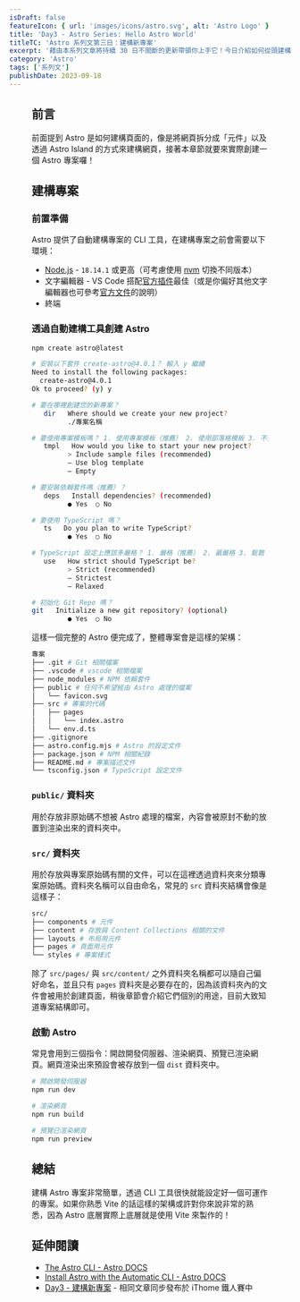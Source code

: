 ```yaml
---
isDraft: false
featureIcon: { url: 'images/icons/astro.svg', alt: 'Astro Logo' }
title: 'Day3 - Astro Series: Hello Astro World'
titleTC: 'Astro 系列文第三日：建構新專案'
excerpt: '藉由本系列文章將持續 30 日不間斷的更新帶領你上手它！今日介紹如何從頭建構一個專案並且了解資料夾結構。'
category: 'Astro'
tags: ['系列文']
publishDate: 2023-09-18
---
```


<Figure
  width="1200"
  height="600"
  src="images/posts/ithome-astro/thumbnail/day3-hello-astro-world.webp"
  alt="一個漂亮的漸層背景上面有一句標題：「建構新專案」"
/>

## 前言

前面提到 Astro 是如何建構頁面的，像是將網頁拆分成「元件」以及透過 Astro Island 的方式來建構網頁，接著本章節就要來實際創建一個 Astro 專案囉！

## 建構專案

### 前置準備

Astro 提供了自動建構專案的 CLI 工具，在建構專案之前會需要以下環境：

- [Node.js](https://nodejs.org/zh-tw) - `18.14.1` 或更高（可考慮使用 [nvm](https://www.casper.tw/development/2022/01/10/install-nvm/) 切換不同版本）
- 文字編輯器 - VS Code 搭配[官方插件](https://marketplace.visualstudio.com/items?itemName=astro-build.astro-vscode)最佳（或是你偏好其他文字編輯器也可參考[官方文件](https://docs.astro.build/zh-tw/editor-setup/#%E5%85%B6%E4%BB%96%E7%A8%8B%E5%BC%8F%E7%B7%A8%E8%BC%AF%E5%99%A8)的說明）
- 終端

### 透過自動建構工具創建 Astro

```bash
npm create astro@latest
```

```bash
# 安裝以下套件 create-astro@4.0.1？ 輸入 y 繼續
Need to install the following packages:
  create-astro@4.0.1
Ok to proceed? (y) y

# 要在哪裡創建您的新專案？
   dir   Where should we create your new project?
         ./專案名稱

# 要使用專案模板嗎？ 1. 使用專案模板（推薦） 2. 使用部落格模板 3. 不使用
   tmpl   How would you like to start your new project?
         > Include sample files (recommended)
         — Use blog template
         — Empty

# 要安裝依賴套件嗎（推薦）？
   deps   Install dependencies? (recommended)
         ● Yes  ○ No

# 要使用 TypeScript 嗎？
   ts   Do you plan to write TypeScript?
         ● Yes  ○ No

# TypeScript 設定上應該多嚴格？ 1. 嚴格（推薦） 2. 最嚴格 3. 鬆散
   use   How strict should TypeScript be?
         > Strict (recommended)
         — Strictest
         — Relaxed

# 初始化 Git Repo 嗎？
git   Initialize a new git repository? (optional)
         ● Yes  ○ No
```

這樣一個完整的 Astro 便完成了，整體專案會是這樣的架構：

```bash
專案
├── .git # Git 相關檔案
├── .vscode # vscode 相關檔案
├── node_modules # NPM 依賴套件
├── public # 任何不希望經由 Astro 處理的檔案
│   └── favicon.svg
├── src # 專案的代碼
│   ├── pages
│   │   └── index.astro
│   └── env.d.ts
├── .gitignore
├── astro.config.mjs # Astro 的設定文件
├── package.json # NPM 相關紀錄
├── README.md # 專案描述文件
└── tsconfig.json # TypeScript 設定文件
```

### `public/` 資料夾

用於存放非原始碼不想被 Astro 處理的檔案，內容會被原封不動的放置到渲染出來的資料夾中。

### `src/` 資料夾

用於存放與專案原始碼有關的文件，可以在這裡透過資料夾來分類專案原始碼。資料夾名稱可以自由命名，常見的 `src` 資料夾結構會像是這樣子：

```bash
src/
├── components # 元件
├── content # 存放與 Content Collections 相關的文件
├── layouts # 布局用元件
├── pages # 頁面用元件
└── styles # 專案樣式
```

除了 `src/pages/` 與 `src/content/` 之外資料夾名稱都可以隨自己偏好命名，並且只有 `pages` 資料夾是必要存在的，因為該資料夾內的文件會被用於創建頁面，稍後章節會介紹它們個別的用途，目前大致知道專案結構即可。

### 啟動 Astro

常見會用到三個指令：開啟開發伺服器、渲染網頁、預覽已渲染網頁。網頁渲染出來預設會被存放到一個 `dist` 資料夾中。

```bash
# 開啟開發伺服器
npm run dev

# 渲染網頁
npm run build

# 預覽已渲染網頁
npm run preview
```

## 總結

建構 Astro 專案非常簡單，透過 CLI 工具很快就能設定好一個可運作的專案。如果你熟悉 Vite 的話這樣的架構或許對你來說非常的熟悉，因為 Astro 底層實際上底層就是使用 Vite 來製作的！

## 延伸閱讀

- [The Astro CLI - Astro DOCS](https://docs.astro.build/en/reference/cli-reference/#build)
- [Install Astro with the Automatic CLI - Astro DOCS](https://docs.astro.build/en/install/auto/)
- [Day3 - 建構新專案](https://ithelp.ithome.com.tw/articles/10319824) - 相同文章同步發布於 iThome 鐵人賽中
